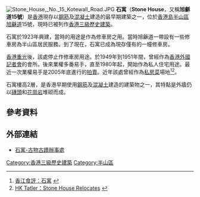 {{coord|22|16|51.46|N|114|08|21.90|E|display=title}}
{{otheruses|subject=位於香港旭龢道的三級歷史建築|other=位於九龍大磡村的已故影星[[喬宏|喬宏]]之故居|大觀園四號石屋}}

[[File:Stone_House,_No._15_Kotewall_Road.JPG|thumb]]
'''石寓'''（'''Stone House'''，又稱'''旭龢道15號'''）是[[香港|香港]]現存以[[鋼筋|鋼筋]]及[[混凝土|混凝土]]建造的最早期建築之一，位於[[香港島|香港島]][[半山區|半山區]][[旭龢道|旭龢道]]15號，現時已被列作[[香港三級歷史建築|香港三級歷史建築]]。

石寓於1923年興建，當時的用途是作為修車房之用。當時旭龢道一帶設有一些修車房為半山區居民服務。到了現在，石寓已成為現存僅有的一幢修車房。

[[香港重光|香港重光]]後，該處停止作修車房用途。於1949年到1951年間，曾經作為[[香港外國記者會|香港外國記者會]]的會所。後來業權多番易手，直至1980年起，開始作為私人住宅用途。最近一次業權易手是2005年底進行的[[拍賣|拍賣]]。近年該處曾經作為[[私房菜|私房菜]]場地<ref>[http://www.drinkeat.com/restaurantdetails.php?rid=308 香江食評：石寓] {{webarchive|url=https://web.archive.org/web/20100923100226/http://drinkeat.com/restaurantdetails.php?rid=308 |date=2010-09-23 }}</ref><ref>[http://hk.dining.asiatatler.com/news/stone-house-relocates HK Tatler：Stone House Relocates] {{webarchive|url=https://web.archive.org/web/20140919141532/http://hk.dining.asiatatler.com/news/stone-house-relocates |date=2014-09-19 }}</ref>。

石寓樓高2層，是香港早期使用[[鋼筋|鋼筋]]及[[混凝土|混凝土]]建造的建築物之一，其特點是外牆仍以[[磚頭|磚頭]]和[[花崗岩|花崗岩]]堆砌而成。

==參考資料==
<references/>

==外部連結==
* [http://www.amo.gov.hk/b5/trails_west2.php?tid=7 石寓-古物古蹟辦事處] {{Wayback|url=http://www.amo.gov.hk/b5/trails_west2.php?tid=7 |date=20180307150856 }}

{{香港三級歷史建築}}
{{HK-buil-stub}}

[[Category:香港三級歷史建築|Category:香港三級歷史建築]]
[[Category:半山區|Category:半山區]]